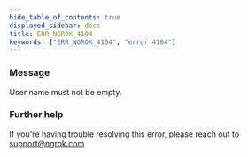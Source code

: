 ```yaml
---
hide_table_of_contents: true
displayed_sidebar: docs
title: ERR_NGROK_4104
keywords: ["ERR_NGROK_4104", "error 4104"]
---
```


### Message

User name must not be empty.

### Further help

If you're having trouble resolving this error, please reach out to [support@ngrok.com](mailto:support@ngrok.com?subject=Help%20with%20ERR_NGROK_4104)
